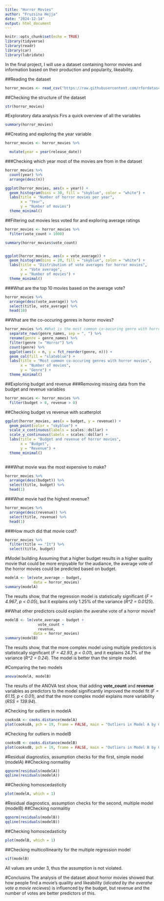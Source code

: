 ```yaml
---
title: "Horror Movies"
author: "Fruzsina Hejja"
date: "2024-12-14"
output: html_document
---
```


```r
knitr::opts_chunk$set(echo = TRUE)
library(tidyverse)
library(readr)
library(car)
library(lubridate)
```

In the final project, I will use a dataset containing horror movies and information based on their production and popularity, likeability.

##Reading the dataset
```r
horror_movies <- read_csv("https://raw.githubusercontent.com/rfordatascience/tidytuesday/refs/heads/main/data/2022/2022-11-01/horror_movies.csv") #Read from the TidyTuesday github page.
```
##Checking the structure of the dataset
```r
str(horror_movies)
```
#Exploratory data analysis
Firs a quick overview of all the variables
```r
summary(horror_movies)
```
##Creating and exploring the year variable
```r
horror_movies <- horror_movies %>%

  mutate(year = year(release_date))
```
###Checking which year most of the movies are from in the dataset
```r
horror_movies %>%
  count(year) %>%
  arrange(desc(n))

ggplot(horror_movies, aes(x = year)) +
  geom_histogram(bins = 30, fill = "skyblue", color = "white") +
  labs(title = "Number of horror movies per year",
       x = "Year",
       y = "Number of movies")
  theme_minimal()
```
##Filtering out movies less voted for and exploring average ratings
```r
horror_movies <- horror_movies %>%
  filter(vote_count > 1000)

summary(horror_movies$vote_count)


ggplot(horror_movies, aes(x = vote_average)) +
  geom_histogram(bins = 20, fill = "skyblue", color = "white") +
  labs(title = "Distribution of vote averages for horror movies",
       x = "Vote average",
       y = "Number of movies") +
  theme_minimal()
```
###What are the top 10 movies based on the average vote?
```r
horror_movies %>%
  arrange(desc(vote_average)) %>%
  select(title, vote_average) %>%
  head(10)
```
##What are the co-occuring genres in horror movies?
```r
horror_movies %>% #What is the most common co-oocuring genre with horror movies
  separate_rows(genre_names, sep = ", ") %>%
  rename(genre = genre_names) %>%
  filter(genre != "Horror") %>%
  count(genre) %>%
  ggplot(aes(x = n, y = fct_reorder(genre, n))) +
  geom_col(fill = "slateblue") +
  labs(title = "Most common co-occuring genres with horror movies",
       x = "Number of movies",
       y = "Genre") +
  theme_minimal()
```
##Exploring budget and revenue
###Removing missing data from the budget and revenue variables
```r
horror_movies <- horror_movies %>%
  filter(budget > 0, revenue > 0)
```
##Checking budget vs revenue with scatterplot
```r
ggplot(horror_movies, aes(x = budget, y = revenue)) +
  geom_point(color = "skyblue") +
  scale_x_continuous(labels = scales::dollar) +
  scale_y_continuous(labels = scales::dollar) +
  labs(title = "Budget and revenue of horror movies",
       x = "Budget",
       y = "Revenue") +
  theme_minimal()
  
```
###What movie was the most expensive to make?
```r
horror_movies %>%
  arrange(desc(budget)) %>%
  select(title, budget) %>%
  head(1)
```
###What movie had the highest revenue?
```r
horror_movies %>%
  arrange(desc(revenue)) %>%
  select(title, revenue) %>%
  head(1)
```
###How much did that movie cost?
```r
horror_movies %>%
  filter(title == "It") %>%
  select(title, budget)
```
#Model building
Assuming that a higher budget results in a higher quality movie that could be more enjoyable for the audiance, the average vote of the horror movies could be predicted based on budget.
```r
modelA <- lm(vote_average ~ budget,
             data = horror_movies)
summary(modelA)
```

The results show, that the regression model is statistically significant (*F = 4.967*, *p < 0.05*), but it explains only 1.25% of the variance (*R^2 = 0.0125*).

##What other predictors could explain the averahe vote of a horror movie?
```r
modelB <- lm(vote_average ~ budget +
               vote_count +
               revenue,
             data = horror_movies)
summary(modelB)
```
The results show, that the more complex model using multiple predictors is statistically significant (*F = 42.93*, *p < 0.01*), and it explains 24.7% of the variance (*R^2 = 0.24*). The model is better than the simple model. 

#Comparing the two models
```r
anova(modelA, modelB)
```
The results of the ANOVA test show, that adding **vote_count** and **revenue** variables as predictors to the model significantly improved the model fit (*F = 61.15, p < 0.01*), and that the more complex model explains more variability (*RSS = 139.94*).


#Checking for outliers in modelA
```r
cooksdA <- cooks.distance(modelA)
plot(cooksdA, pch = 19, frame = FALSE, main = "Outliers in Model A by Cook's distance")
```

#Checking for outliers in modelB
```r
cooksdB <- cooks.distance(modelB)
plot(cooksdB, pch = 19, frame = FALSE, main = "Outliers in Model B by Cook's distance")
```

#Residual diagnostics, assumption checks for the first, simple model (modelA)
##Checking normalitiy
```r
qqnorm(residuals(modelA))
qqline(residuals(modelA))
```
##Checking homoscedasticity
```r
plot(modelA, which = 1)
```

#Residual diagnostics, assumption checks for the second, multiple model (modelB)
##Checking normalitiy
```r
qqnorm(residuals(modelB))
qqline(residuals(modelB))
```

##Checking homoscedasticity
```r
plot(modelB, which = 1)
```
##Checking multicollinearity for the multiple regression model
```r
vif(modelB)
```
All values are under 3, thus the assumption is not violated.

#Conclusins
The analysis of the dataset about horror movies showed that how people find a movie's quaility and likeability (*idicated by the averahe vote a movie recieves*) is influenced by the budget, but revenue and the number of votes are better predictors of this.